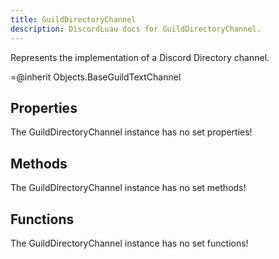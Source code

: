 ```yaml
---
title: GuildDirectoryChannel
description: DiscordLuau docs for GuildDirectoryChannel.
---
```

[//]: # (This file was automatically compiled through the Generator luau code under this repository)
[//]: # (if you want to edit the documentation of discord-luau, please write changes)
[//]: # (to the discord-luau repository itself, we extract the comments from discord-luau and translate)
[//]: # (them into markdown files that Nextra can interpret!)

[//]: # (----- DOCUMENT IMPORTS ----- )


[//]: # (----- DOCUMENT DESCRIPTION ----- )

Represents the implementation of a Discord Directory channel.

=@inherit Objects.BaseGuildTextChannel

[//]: # (----- DOCUMENT PROPERTIES ----- )

## Properties

The GuildDirectoryChannel instance has no set properties!

[//]: # (----- DOCUMENT METHODS ----- )

## Methods

The GuildDirectoryChannel instance has no set methods!

[//]: # (----- DOCUMENT FUNCTIONS ----- )

## Functions

The GuildDirectoryChannel instance has no set functions!

